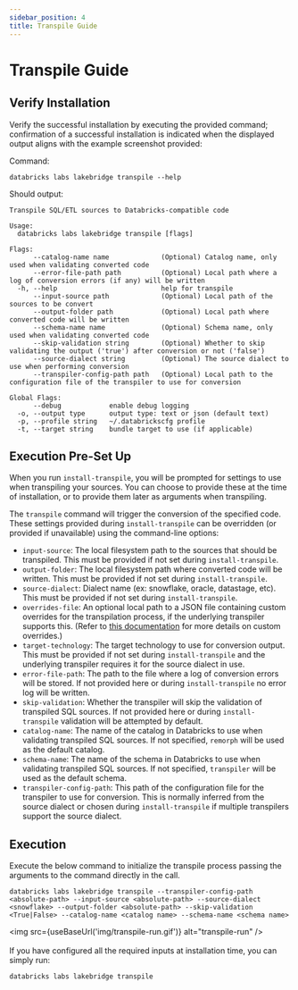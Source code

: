 ```yaml
---
sidebar_position: 4
title: Transpile Guide
---
```


#  Transpile Guide


## Verify Installation
Verify the successful installation by executing the provided command; confirmation of a successful installation is indicated when the displayed output aligns with the example screenshot provided:

Command:
```shell
databricks labs lakebridge transpile --help
```

Should output:
```console
Transpile SQL/ETL sources to Databricks-compatible code

Usage:
  databricks labs lakebridge transpile [flags]

Flags:
      --catalog-name name             (Optional) Catalog name, only used when validating converted code
      --error-file-path path          (Optional) Local path where a log of conversion errors (if any) will be written
  -h, --help                          help for transpile
      --input-source path             (Optional) Local path of the sources to be convert
      --output-folder path            (Optional) Local path where converted code will be written
      --schema-name name              (Optional) Schema name, only used when validating converted code
      --skip-validation string        (Optional) Whether to skip validating the output ('true') after conversion or not ('false')
      --source-dialect string         (Optional) The source dialect to use when performing conversion
      --transpiler-config-path path   (Optional) Local path to the configuration file of the transpiler to use for conversion

Global Flags:
      --debug            enable debug logging
  -o, --output type      output type: text or json (default text)
  -p, --profile string   ~/.databrickscfg profile
  -t, --target string    bundle target to use (if applicable)
```

## Execution Pre-Set Up
When you run `install-transpile`, you will be prompted for settings to use when transpiling your sources. You can
choose to provide these at the time of installation, or to provide them later as arguments when transpiling.

The `transpile` command will trigger the conversion of the specified code. These settings provided during `install-transpile` can be overridden (or provided if unavailable) using the command-line options:
 - `input-source`: The local filesystem path to the sources that should be transpiled. This must be provided if not set during `install-transpile`.
 - `output-folder`: The local filesystem path where converted code will be written. This must be provided if not set during `install-transpile`.
 - `source-dialect`: Dialect name (ex: snowflake, oracle, datastage, etc). This must be provided if not set during `install-transpile`.
 - `overrides-file`: An optional local path to a JSON file containing custom overrides for the transpilation process, if the underlying transpiler supports this. (Refer to [this documentation](pluggable_transpilers/bladebridge_configuration) for more details on custom overrides.)
 - `target-technology`: The target technology to use for conversion output. This must be provided if not set during `install-transpile` and the underlying transpiler requires it for the source dialect in use.
- `error-file-path`: The path to the file where a log of conversion errors will be stored. If not provided here or during `install-transpile` no error log will be written.
 - `skip-validation`: Whether the transpiler will skip the validation of transpiled SQL sources. If not provided here or during `install-transpile` validation will be attempted by default.
 - `catalog-name`: The name of the catalog in Databricks to use when validating transpiled SQL sources. If not specified, `remorph` will be used as the default catalog.
 - `schema-name`: The name of the schema in Databricks to use when validating transpiled SQL sources. If not specified, `transpiler` will be used as the default schema.
 - `transpiler-config-path`: This path of the configuration file for the transpiler to use for conversion. This is normally inferred from the source dialect or chosen during `install-transpile` if multiple transpilers support the source dialect.

## Execution
Execute the below command to initialize the transpile process passing the arguments to the command directly in the call.
```shell
databricks labs lakebridge transpile --transpiler-config-path <absolute-path> --input-source <absolute-path> --source-dialect <snowflake> --output-folder <absolute-path> --skip-validation <True|False> --catalog-name <catalog name> --schema-name <schema name>
```
<img src={useBaseUrl('img/transpile-run.gif')} alt="transpile-run" />
<br />
<br />
If you have configured all the required inputs at installation time, you can simply run:
```bash
databricks labs lakebridge transpile
```
